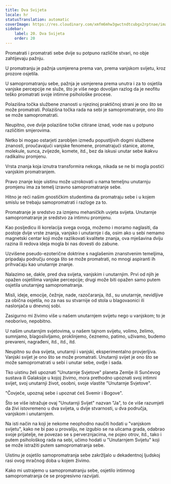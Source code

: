 ```yaml
---
title: Dva Svijeta
locale: hr
statusTranslation: automatic
coverImage: https://res.cloudinary.com/xmfm6mhw3gwctndtcubgx2rptnae/image/upload/v1740468922/small_cover_tratado_de_psicologia_revolucionaria_a4c0dca4e0.webp
sidebar:
    label: 20. Dva Svijeta
    order: 20
---
```

Promatrati i promatrati sebe dvije su potpuno različite stvari, no obje zahtijevaju pažnju.

U promatranju je pažnja usmjerena prema van, prema vanjskom svijetu, kroz prozore osjetila.

U samopromatranju sebe, pažnja je usmjerena prema unutra i za to osjetila vanjske percepcije ne služe, što je više nego dovoljan razlog da je neofitu teško promatrati svoje intimne psihološke procese.

Polazišna točka službene znanosti u njezinoj praktičnoj strani je ono što se može promatrati. Polazišna točka rada na sebi je samopromatranje, ono što se može samopromatrati.

Neupitno, ove dvije polazišne točke citirane iznad, vode nas u potpuno različitim smjerovima.

Netko bi mogao ostarjeti zarobljen između popustljivih dogmi službene znanosti, proučavajući vanjske fenomene, promatrajući stanice, atome, molekule, sunca, zvijezde, komete, itd., bez da iskusi unutar sebe ikakvu radikalnu promjenu.

Vrsta znanja koja iznutra transformira nekoga, nikada se ne bi mogla postići vanjskim promatranjem.

Pravo znanje koje uistinu može uzrokovati u nama temeljnu unutarnju promjenu ima za temelj izravno samopromatranje sebe.

Hitno je reći našim gnostičkim studentima da promatraju sebe i u kojem smislu se trebaju samopromatrati i razloge za to.

Promatranje je sredstvo za izmjenu mehaničkih uvjeta svijeta. Unutarnje samopromatranje je sredstvo za intimnu promjenu.

Kao posljedicu ili korelacija svega ovoga, možemo i moramo naglasiti, da postoje dvije vrste znanja, vanjsko i unutarnje i da, osim ako u sebi nemamo magnetski centar koji može razlikovati kvalitete znanja, ova mješavina dviju razina ili redova ideja mogla bi nas dovesti do zabune.

Uzvišene pseudo-ezoterične doktrine s naglašenim znanstvenim temeljima, pripadaju području onoga što se može promatrati, no mnogi aspiranti ih prihvaćaju kao unutarnje znanje.

Nalazimo se, dakle, pred dva svijeta, vanjskim i unutarnjim. Prvi od njih je opažen osjetilima vanjske percepcije; drugi može biti opažen samo putem osjetila unutarnjeg samopromatranja.

Misli, ideje, emocije, čežnje, nade, razočaranja, itd., su unutarnje, nevidljive za obična osjetila, no za nas su stvarnije od stola u blagovaonici ili naslonjača u dnevnoj sobi.

Zasigurno mi živimo više u našem unutarnjem svijetu nego u vanjskom; to je neoborivo, nepobitno.

U našim unutarnjim svjetovima, u našem tajnom svijetu, volimo, želimo, sumnjamo, blagoslivljamo, proklinjemo, čeznemo, patimo, uživamo, budemo prevareni, nagrađeni, itd., itd., itd.

Neupitno su dva svijeta, unutarnji i vanjski, eksperimentalno provjerljiva. Vanjski svijet je ono što se može promatrati. Unutarnji svijet je ono što se može samopromatrati u sebi i unutar sebe, ovdje i sada.

Tko uistinu želi upoznati "Unutarnje Svjetove" planeta Zemlje ili Sunčevog sustava ili Galaksije u kojoj živimo, mora prethodno upoznati svoj intimni svijet, svoj unutarnji život, osobni, svoje vlastite "Unutarnje Svjetove".

"Čovječe, upoznaj sebe i upoznat ćeš Svemir i Bogove".

Što se više istražuje ovaj "Unutarnji Svijet" nazvan "Ja", to će više razumjeti da živi istovremeno u dva svijeta, u dvije stvarnosti, u dva područja, vanjskom i unutarnjem.

Na isti način na koji je nekome neophodno naučiti hodati u "vanjskom svijetu", kako ne bi pao u provaliju, ne izgubio se na ulicama grada, odabrao svoje prijatelje, ne povezao se s perverznjacima, ne pojeo otrov, itd., tako i putem psihološkog rada na sebi, učimo hodati u "Unutarnjem Svijetu" koji se može istražiti putem samopromatranja sebe.

Uistinu je osjetilo samopromatranja sebe zakržljalo u dekadentnoj ljudskoj rasi ovog mračnog doba u kojem živimo.

Kako mi ustrajemo u samopromatranju sebe, osjetilo intimnog samopromatranja će se progresivno razvijati.

